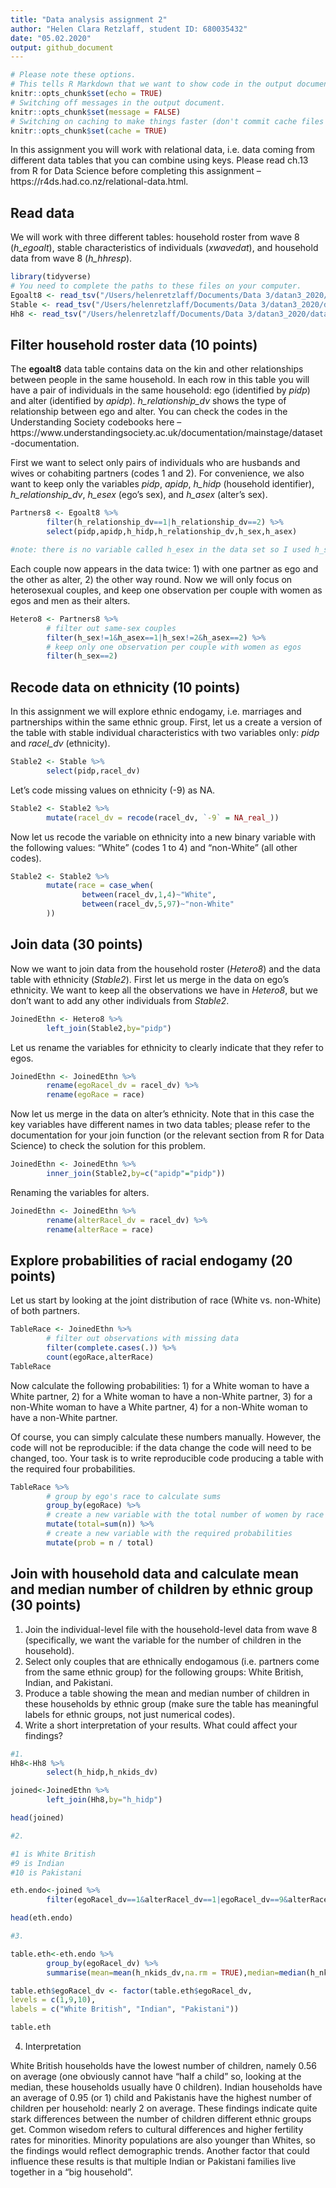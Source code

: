 ```yaml
---
title: "Data analysis assignment 2"
author: "Helen Clara Retzlaff, student ID: 680035432"
date: "05.02.2020"
output: github_document
---
```


```r
# Please note these options.
# This tells R Markdown that we want to show code in the output document.
knitr::opts_chunk$set(echo = TRUE)
# Switching off messages in the output document. 
knitr::opts_chunk$set(message = FALSE)
# Switching on caching to make things faster (don't commit cache files on Github).
knitr::opts_chunk$set(cache = TRUE)
```

In this assignment you will work with relational data, i.e. data coming from different data tables that you can combine using keys. Please read ch.13 from R for Data Science before completing this assignment -- https://r4ds.had.co.nz/relational-data.html.

## Read data

We will work with three different tables: household roster from wave 8 (*h_egoalt*), stable characteristics of individuals (*xwavedat*), and household data from wave 8 (*h_hhresp*).

```r
library(tidyverse)
# You need to complete the paths to these files on your computer.
Egoalt8 <- read_tsv("/Users/helenretzlaff/Documents/Data 3/datan3_2020/data/UKDA-6614-tab/tab/ukhls_w8/h_egoalt.tab")
Stable <- read_tsv("/Users/helenretzlaff/Documents/Data 3/datan3_2020/data/UKDA-6614-tab/tab/ukhls_wx/xwavedat.tab")
Hh8 <- read_tsv("/Users/helenretzlaff/Documents/Data 3/datan3_2020/data/UKDA-6614-tab/tab/ukhls_w8/h_hhresp.tab")
```

## Filter household roster data (10 points)

The **egoalt8** data table contains data on the kin and other relationships between people in the same household. In each row in this table you will have a pair of individuals in the same household: ego (identified by *pidp*) and alter (identified by *apidp*). *h_relationship_dv* shows the type of relationship between ego and alter. You can check the codes in the Understanding Society codebooks here -- https://www.understandingsociety.ac.uk/documentation/mainstage/dataset-documentation.

First we want to select only pairs of individuals who are husbands and wives or cohabiting partners (codes 1 and 2). For convenience, we also want to keep only the variables *pidp*, *apidp*, *h_hidp* (household identifier), *h_relationship_dv*, *h_esex* (ego's sex), and *h_asex* (alter's sex).

```r
Partners8 <- Egoalt8 %>%
        filter(h_relationship_dv==1|h_relationship_dv==2) %>%
        select(pidp,apidp,h_hidp,h_relationship_dv,h_sex,h_asex)

#note: there is no variable called h_esex in the data set so I used h_sex
```

Each couple now appears in the data twice: 1) with one partner as ego and the other as alter, 2) the other way round. Now we will only focus on heterosexual couples, and keep one observation per couple with women as egos and men as their alters.

```r
Hetero8 <- Partners8 %>%
        # filter out same-sex couples
        filter(h_sex!=1&h_asex==1|h_sex!=2&h_asex==2) %>%
        # keep only one observation per couple with women as egos
        filter(h_sex==2)
```

## Recode data on ethnicity (10 points)

In this assignment we will explore ethnic endogamy, i.e. marriages and partnerships within the same ethnic group. First, let us a create a version of the table with stable individual characteristics with two variables only: *pidp* and *racel_dv* (ethnicity).

```r
Stable2 <- Stable %>%
        select(pidp,racel_dv)
```

Let's code missing values on ethnicity (-9) as NA.

```r
Stable2 <- Stable2 %>%
        mutate(racel_dv = recode(racel_dv, `-9` = NA_real_))
```

Now let us recode the variable on ethnicity into a new binary variable with the following values: "White" (codes 1 to 4) and "non-White" (all other codes).

```r

Stable2 <- Stable2 %>%
        mutate(race = case_when(
                between(racel_dv,1,4)~"White",
                between(racel_dv,5,97)~"non-White"
        ))
```

## Join data (30 points)

Now we want to join data from the household roster (*Hetero8*) and the data table with ethnicity (*Stable2*). First let us merge in the data on ego's ethnicity. We want to keep all the observations we have in *Hetero8*, but we don't want to add any other individuals from *Stable2*.

```r
JoinedEthn <- Hetero8 %>%
        left_join(Stable2,by="pidp")
```

Let us rename the variables for ethnicity to clearly indicate that they refer to egos.

```r
JoinedEthn <- JoinedEthn %>%
        rename(egoRacel_dv = racel_dv) %>%
        rename(egoRace = race)
```

Now let us merge in the data on alter's ethnicity. Note that in this case the key variables have different names in two data tables; please refer to the documentation for your join function (or the relevant section from R for Data Science) to check the solution for this problem.

```r
JoinedEthn <- JoinedEthn %>%
        inner_join(Stable2,by=c("apidp"="pidp"))
```

Renaming the variables for alters.

```r
JoinedEthn <- JoinedEthn %>%
        rename(alterRacel_dv = racel_dv) %>%
        rename(alterRace = race)
```

## Explore probabilities of racial endogamy (20 points)

Let us start by looking at the joint distribution of race (White vs. non-White) of both partners.

```r
TableRace <- JoinedEthn %>%
        # filter out observations with missing data
        filter(complete.cases(.)) %>%
        count(egoRace,alterRace)
TableRace
```

Now calculate the following probabilities: 1) for a White woman to have a White partner, 2) for a White woman to have a non-White partner, 3) for a non-White woman to have a White partner, 4) for a non-White woman to have a non-White partner.

Of course, you can simply calculate these numbers manually. However, the code will not be reproducible: if the data change the code will need to be changed, too. Your task is to write reproducible code producing a table with the required four probabilities.


```r
TableRace %>%
        # group by ego's race to calculate sums
        group_by(egoRace) %>%
        # create a new variable with the total number of women by race
        mutate(total=sum(n)) %>% 
        # create a new variable with the required probabilities 
        mutate(prob = n / total)
```

## Join with household data and calculate mean and median number of children by ethnic group (30 points)

1) Join the individual-level file with the household-level data from wave 8 (specifically, we want the variable for the number of children in the household).
2) Select only couples that are ethnically endogamous (i.e. partners come from the same ethnic group) for the following groups: White British, Indian, and Pakistani.
3) Produce a table showing the mean and median number of children in these households by ethnic group (make sure the table has meaningful labels for ethnic groups, not just numerical codes).
4) Write a short interpretation of your results. What could affect your findings?

```r
#1.
Hh8<-Hh8 %>% 
        select(h_hidp,h_nkids_dv)

joined<-JoinedEthn %>%
        left_join(Hh8,by="h_hidp")

head(joined)

```

```r
#2.

#1 is White British
#9 is Indian
#10 is Pakistani 

eth.endo<-joined %>%
        filter(egoRacel_dv==1&alterRacel_dv==1|egoRacel_dv==9&alterRacel_dv==9|egoRacel_dv==10&alterRacel_dv==10)

head(eth.endo)

```


```r
#3. 

table.eth<-eth.endo %>% 
        group_by(egoRacel_dv) %>% 
        summarise(mean=mean(h_nkids_dv,na.rm = TRUE),median=median(h_nkids_dv,na.rm = TRUE))

table.eth$egoRacel_dv <- factor(table.eth$egoRacel_dv,
levels = c(1,9,10),
labels = c("White British", "Indian", "Pakistani"))

table.eth
```

4. Interpretation

White British households have the lowest number of children, namely 0.56 on average (one obviously cannot have "half a child" so, looking at the median, these households usually have 0 children). 
Indian households have an average of 0.95 (or 1) child and Pakistanis have the highest number of children per household: nearly 2 on average. 
These findings indicate quite stark differences between the number of children different ethnic groups get. Common wisedom refers to cultural differences and higher fertility rates for minorities. Minority populations are also younger than Whites, so the findings would reflect demographic trends. Another factor that could influence these results is that multiple Indian or Pakistani families live together in a "big household". 
